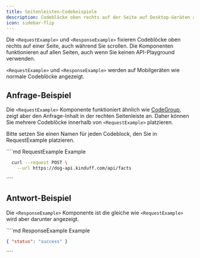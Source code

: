 ```yaml
---
title: Seitenleisten-Codebeispiele
description: Codeblöcke oben rechts auf der Seite auf Desktop-Geräten anzeigen
icon: sidebar-flip
---
```


Die `<RequestExample>` und `<ResponseExample>` fixieren Codeblöcke oben rechts auf einer Seite, auch während Sie scrollen. Die Komponenten funktionieren auf allen Seiten, auch wenn Sie keinen API-Playground verwenden.

`<RequestExample>` und `<ResponseExample>` werden auf Mobilgeräten wie normale Codeblöcke angezeigt.

## Anfrage-Beispiel

Die `<RequestExample>` Komponente funktioniert ähnlich wie [CodeGroup](/content/components/code-groups), zeigt aber den Anfrage-Inhalt in der rechten Seitenleiste an. Daher können Sie mehrere Codeblöcke innerhalb von `<RequestExample>` platzieren.

Bitte setzen Sie einen Namen für jeden Codeblock, den Sie in RequestExample platzieren.

<RequestExample>
  ````md RequestExample Example
  <RequestExample>

  ```bash Request
    curl --request POST \
      --url https://dog-api.kinduff.com/api/facts
  ```

  </RequestExample>
  ````
</RequestExample>

## Antwort-Beispiel

Die `<ResponseExample>` Komponente ist die gleiche wie `<RequestExample>` wird aber darunter angezeigt.

<ResponseExample>
  ````md ResponseExample Example
  <ResponseExample>

  ```json Response
  { "status": "success" }
  ```

  </ResponseExample>
  ````
</ResponseExample>
